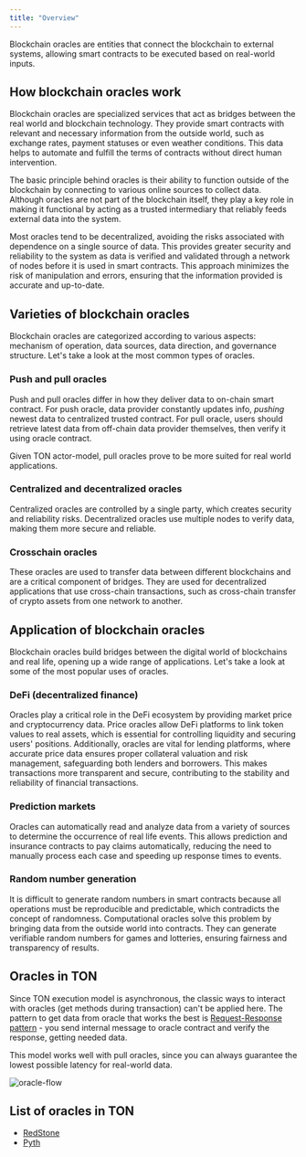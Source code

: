 ```yaml
---
title: "Overview"
---
```



Blockchain oracles are entities that connect the blockchain to external systems, allowing smart contracts to be executed based on real-world inputs.

## How blockchain oracles work

Blockchain oracles are specialized services that act as bridges between the real world and blockchain technology. They provide smart contracts with relevant and necessary information from the outside world, such as exchange rates, payment statuses or even weather conditions. This data helps to automate and fulfill the terms of contracts without direct human intervention.

The basic principle behind oracles is their ability to function outside of the blockchain by connecting to various online sources to collect data. Although oracles are not part of the blockchain itself, they play a key role in making it functional by acting as a trusted intermediary that reliably feeds external data into the system.

Most oracles tend to be decentralized, avoiding the risks associated with dependence on a single source of data. This provides greater security and reliability to the system as data is verified and validated through a network of nodes before it is used in smart contracts. This approach minimizes the risk of manipulation and errors, ensuring that the information provided is accurate and up-to-date.

## Varieties of blockchain oracles

Blockchain oracles are categorized according to various aspects: mechanism of operation, data sources, data direction, and governance structure. Let's take a look at the most common types of oracles.

### Push and pull oracles

Push and pull oracles differ in how they deliver data to on-chain smart contract. For push oracle, data provider constantly updates info, *pushing* newest data to centralized trusted contract. For pull oracle, users should retrieve latest data from off-chain data provider themselves, then verify it using oracle contract.

Given TON actor-model, pull oracles prove to be more suited for real world applications.

### Centralized and decentralized oracles

Centralized oracles are controlled by a single party, which creates security and reliability risks. Decentralized oracles use multiple nodes to verify data, making them more secure and reliable.

### Crosschain oracles

These oracles are used to transfer data between different blockchains and are a critical component of bridges. They are used for decentralized applications that use cross-chain transactions, such as cross-chain transfer of crypto assets from one network to another.

## Application of blockchain oracles

Blockchain oracles build bridges between the digital world of blockchains and real life, opening up a wide range of applications. Let's take a look at some of the most popular uses of oracles.

### DeFi (decentralized finance)

Oracles play a critical role in the DeFi ecosystem by providing market price and cryptocurrency data. Price oracles allow DeFi platforms to link token values to real assets, which is essential for controlling liquidity and securing users' positions. Additionally, oracles are vital for lending platforms, where accurate price data ensures proper collateral valuation and risk management, safeguarding both lenders and borrowers. This makes transactions more transparent and secure, contributing to the stability and reliability of financial transactions.

### Prediction markets

Oracles can automatically read and analyze data from a variety of sources to determine the occurrence of real life events. This allows prediction and insurance contracts to pay claims automatically, reducing the need to manually process each case and speeding up response times to events.

### Random number generation

It is difficult to generate random numbers in smart contracts because all operations must be reproducible and predictable, which contradicts the concept of randomness. Computational oracles solve this problem by bringing data from the outside world into contracts. They can generate verifiable random numbers for games and lotteries, ensuring fairness and transparency of results.

## Oracles in TON

Since TON execution model is asynchronous, the classic ways to interact with oracles (get methods during transaction) can't be applied here. The pattern to get data from oracle that works the best is [Request-Response pattern](/techniques/carry-value) - you send internal message to oracle contract and verify the response, getting needed data.

This model works well with pull oracles, since you can always guarantee the lowest possible latency for real-world data.

![oracle-flow](/resources/images/oracles/oracle-flow.jpg)

## List of oracles in TON

- [RedStone](/ecosystem/interoperability/oracles/redstone)
- [Pyth](/ecosystem/interoperability/oracles/pyth)
